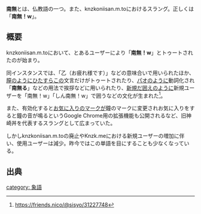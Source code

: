 {{Infobox word
|Name = {{Ruby|南無|なむ}}
|Hinshi = 間投詞
|Hatsu = knzkoniisan.m.to, 2017年8月26日
}}'''南無'''とは、仏教語の一つ。また、knzkoniisan.m.toにおけるスラング。正しくは「'''南無！w'''」。

== 概要 ==
knzkoniisan.m.toにおいて、とあるユーザーにより「'''南無！w'''」とトゥートされたのが始まり。

同インスタンスでは、「乙（お疲れ様です）」などの意味合いで用いられたほか、[[膣]]のようにひたすらこの文言だけがトゥートされたり、[[パオる|パオ]]のように動詞化され「'''南無る'''」などの用法で挨拶などに用いられたり、[[新規だ囲え]]のように新規ユーザーを「南無！w」「しん南無！w」で囲うなどの文化が生まれた<ref>https://friends.nico/@sisyo/31227748</ref>。

また、有効化すると[[お気に入り]]のマークが鐘のマークに変更されお気に入りをすると鐘の音が鳴るというGoogle Chrome用の拡張機能も公開されるなど、旧神崎丼を代表するスラングとして広まっていた。

しかしknzkoniisan.m.toの廃止やKnzk.meにおける新規ユーザーの増加に伴い、使用ユーザーは減少。昨今ではこの単語を目にすることも少なくなっている。

== 出典 ==
<references />

[[category: 象語]]
{{DEFAULTSORT:なむ}}